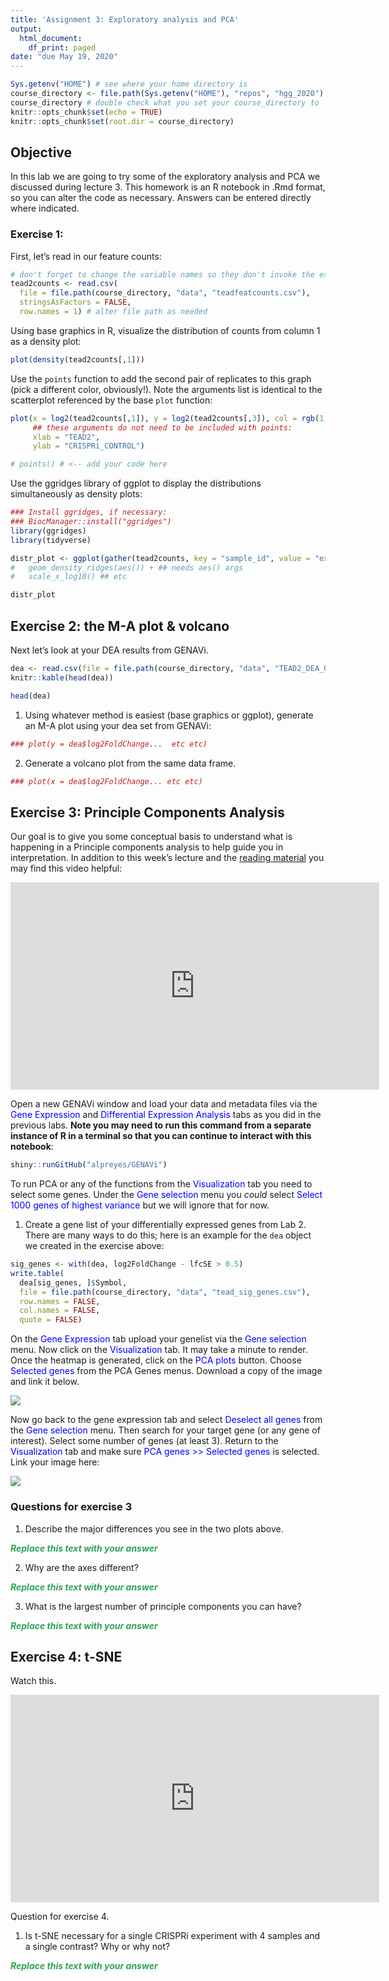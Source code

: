 ```yaml
---
title: 'Assignment 3: Exploratory analysis and PCA'
output:
  html_document:
    df_print: paged
date: "due May 19, 2020"
---
```


```r
Sys.getenv("HOME") # see where your home directory is
course_directory <- file.path(Sys.getenv("HOME"), "repos", "hgg_2020")
course_directory # double check what you set your course_directory to
knitr::opts_chunk$set(echo = TRUE)
knitr::opts_chunk$set(root.dir = course_directory)
```

## Objective

In this lab we are going to try some of the exploratory analysis and PCA we discussed during lecture 3. This homework is an R notebook in .Rmd format, so you can alter the code as necessary. Answers can be entered directly where indicated.

### Exercise 1: 

First, let's read in our feature counts:

```r
# don't forget to change the variable names so they don't invoke the example, TEAD2
tead2counts <- read.csv(
  file = file.path(course_directory, "data", "teadfeatcounts.csv"), 
  stringsAsFactors = FALSE,
  row.names = 1) # alter file path as needed
```

Using base graphics in R, visualize the distribution of counts from column 1 as a density plot:

```r
plot(density(tead2counts[,1]))
```

Use the ``points`` function to add the second pair of replicates to this graph (pick a different color, obviously!). Note the arguments list is identical to the scatterplot referenced by the base ``plot`` function:

```r
plot(x = log2(tead2counts[,1]), y = log2(tead2counts[,3]), col = rgb(1, .4, 0, alpha = 0.01), pch = 16,
     ## these arguments do not need to be included with points:
     xlab = "TEAD2",
     ylab = "CRISPRi_CONTROL")

# points() # <-- add your code here
```

Use the ggridges library of ggplot to display the distributions simultaneously as density plots:

```r
### Install ggridges, if necessary:
### BiocManager::install("ggridges")
library(ggridges)
library(tidyverse)

distr_plot <- ggplot(gather(tead2counts, key = "sample_id", value = "expression")) # +
#   geom_density_ridges(aes()) + ## needs aes() args
#   scale_x_log10() ## etc

distr_plot
```

## Exercise 2: the M-A plot & volcano

Next let's look at your DEA results from GENAVi.

```r
dea <- read.csv(file = file.path(course_directory, "data", "TEAD2_DEA_0p5cutoff_results_files", "treatment_TEAD2_vs_CRISPRi_CONTROL.csv"))
knitr::kable(head(dea))
```

```r
head(dea)
```

1. Using whatever method is easiest (base graphics or ggplot), generate an M-A plot using your dea set from GENAVi:

```r
### plot(y = dea$log2FoldChange...  etc etc)
```

2. Generate a volcano plot from the same data frame.

```r
### plot(x = dea$log2FoldChange... etc etc)
```

## Exercise 3: Principle Components Analysis

Our goal is to give you some conceptual basis to understand what is happening in a Principle components analysis to help guide you in interpretation. In addition to this week's lecture and the [reading material](https://www.nature.com/articles/nbt0308-303) you may find this video helpful:

<iframe width="590" height="332" src="https://www.youtube.com/embed/FgakZw6K1QQ" frameborder="0" allow="accelerometer; autoplay; encrypted-media; gyroscope; picture-in-picture" allowfullscreen></iframe>

Open a new GENAVi window and load your data and metadata files via the <span style="color:blue">Gene Expression</span> and <span style="color:blue">Differential Expression Analysis</span> tabs as you did in the previous labs. **Note you may need to run this command from a separate instance of R in a terminal so that you can continue to interact with this notebook**:

```r
shiny::runGitHub("alpreyes/GENAVi")
```

To run PCA or any of the functions from the <span style="color:blue">Visualization</span> tab you need to select some genes. Under the <span style="color:blue">Gene selection</span> menu you _could_ select <span style="color:blue">Select 1000 genes of highest variance</span> but we will ignore that for now.

1. Create a gene list of your differentially expressed genes from Lab 2. There are many ways to do this; here is an example for the `dea` object we created in the exercise above:

```r
sig_genes <- with(dea, log2FoldChange - lfcSE > 0.5)
write.table(
  dea[sig_genes, ]$Symbol, 
  file = file.path(course_directory, "data", "tead_sig_genes.csv"),
  row.names = FALSE,
  col.names = FALSE,
  quote = FALSE)
```

On the <span style="color:blue">Gene Expression</span> tab upload your genelist via the <span style="color:blue">Gene selection</span> menu. Now click on the <span style="color:blue">Visualization</span> tab. It may take a minute to render. Once the heatmap is generated, click on the <span style="color:blue">PCA plots</span> button. Choose <span style="color:blue">Selected genes</span> from the PCA Genes menus. Download a copy of the image and link it below.

![](smiley.jpg)

Now go back to the gene expression tab and select <span style="color:blue">Deselect all genes</span> from the <span style="color:blue">Gene selection</span> menu. Then search for your target gene (or any gene of interest). Select some number of genes (at least 3). Return to the <span style="color:blue">Visualization</span> tab and make sure <span style="color:blue">PCA genes >> Selected genes</span> is selected. Link your image here:

![](smiley.jpg)

### Questions for exercise 3

1. Describe the major differences you see in the two plots above.

<span style="color:#31a354"><i><b>
Replace this text with your answer
</b></i></span>

2. Why are the axes different?

<span style="color:#31a354"><i><b>
Replace this text with your answer
</b></i></span>

3. What is the largest number of principle components you can have?

<span style="color:#31a354"><i><b>
Replace this text with your answer
</b></i></span>

## Exercise 4: t-SNE

Watch this.

<iframe width="590" height="332" src="https://www.youtube.com/embed/NEaUSP4YerM" frameborder="0" allow="accelerometer; autoplay; encrypted-media; gyroscope; picture-in-picture" allowfullscreen></iframe>

Question for exercise 4.

1. Is t-SNE necessary for a single CRISPRi experiment with 4 samples and a single contrast? Why or why not?

<span style="color:#31a354"><i><b>
Replace this text with your answer
</b></i></span>
